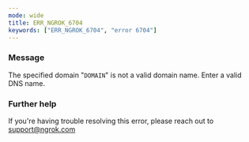 ```yaml
---
mode: wide
title: ERR_NGROK_6704
keywords: ["ERR_NGROK_6704", "error 6704"]
---
```



### Message

The specified domain "`DOMAIN`" is not a valid domain name. Enter a valid DNS name.

<ErrorDetails />

### Further help

If you're having trouble resolving this error, please reach out to [support@ngrok.com](mailto:support@ngrok.com?subject=Help%20with%20ERR_NGROK_6704)
